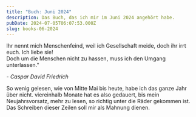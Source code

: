 ```yaml
---
title: "Buch: Juni 2024"
description: Das Buch, das ich mir im Juni 2024 angehört habe.
pubDate: 2024-07-05T06:07:53.000Z
slug: books-06-2024
---
```




<EpigraphContent>
  <p>Ihr nennt mich Menschenfeind, weil ich Gesellschaft meide, doch ihr irrt euch. Ich liebe sie!<br />Doch um die Menschen nicht zu hassen, muss ich den Umgang unterlassen."</p>
  <EpigraphFooter><cite>- Caspar David Friedrich</cite></EpigraphFooter>
</EpigraphContent>

So wenig gelesen, wie von Mitte Mai bis heute, habe ich das ganze Jahr über nicht. viereinhalb Monate hat es also gedauert, bis mein Neujahrsvorsatz, mehr zu lesen, so richtig unter die Räder gekommen ist. Das Schreiben dieser Zeilen soll mir als Mahnung dienen.

<Stille />


